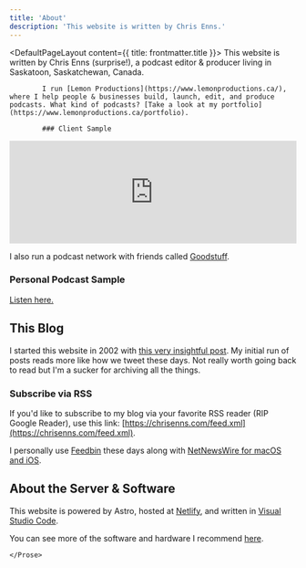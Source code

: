 ```yaml
---
title: 'About'
description: 'This website is written by Chris Enns.'
---
```


<DefaultPageLayout content={{ title: frontmatter.title }}>
    <Prose>
            This website is written by Chris Enns (surprise!), a podcast editor & producer living in Saskatoon, Saskatchewan, Canada.

            I run [Lemon Productions](https://www.lemonproductions.ca/), where I help people & businesses build, launch, edit, and produce podcasts. What kind of podcasts? [Take a look at my portfolio](https://www.lemonproductions.ca/portfolio).

            ### Client Sample

<iframe width="100%" height="180" frameborder="no" scrolling="no" seamless="" src="https://share.transistor.fm/e/b88889d0"></iframe>

I also run a podcast network with friends called [Goodstuff](https://goodstuff.network/).

### Personal Podcast Sample

<a href="https://share.transistor.fm/e/25c-an-apple-arcade-review-podcast/latest">Listen here.</a>

## This Blog

I started this website in 2002 with [this very insightful post](https://chrisenns.com/2002/05/going-to-edmonchuck/). My initial run of posts reads more like how we tweet these days. Not really worth going back to read but I'm a sucker for archiving all the things.

### Subscribe via RSS

If you'd like to subscribe to my blog via your favorite RSS reader (RIP Google Reader), use this link: [https://chrisenns.com/feed.xml](https://chrisenns.com/feed.xml).

I personally use [Feedbin](https://feedbin.com/) these days along with [NetNewsWire for macOS and iOS](https://ranchero.com/netnewswire/).

## About the Server & Software

This website is powered by Astro, hosted at <a href="https://www.netlify.com/">Netlify</a>, and written in <a href="https://code.visualstudio.com/">Visual Studio Code</a>.

You can see more of the software and hardware I recommend [here](https://chrisenns.com/uses/).

    </Prose>
</DefaultPageLayout>
